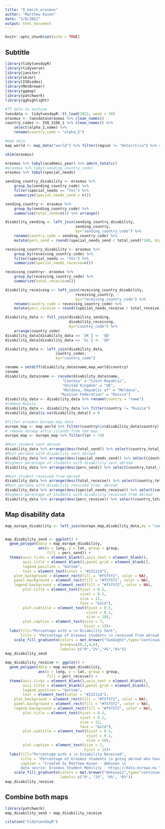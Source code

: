 ```yaml
---
title: "8_march_erasmus"
author: "Matthew Kusen"
date: "3/8/2022"
output: html_document
---
```


```r
knitr::opts_chunk$set(echo = TRUE)


```

## Subtitle


```r

library(tidytuesdayR)
library(tidyverse)
library(janitor)
library(skimr)
library(ISOcodes)
library(MetBrewer)
library(ggmap)
library(patchwork)
library(gghighlight)

#TT data to analyze
tuesdata <- tidytuesdayR::tt_load(2022, week = 10)
erasmus <- tuesdata$erasmus %>% clean_names()
country_codes <- ISO_3166_1 %>% clean_names() %>%
    select(alpha_2,name) %>% 
    rename(country_code = "alpha_2")

#map data
map_world <- map_data("world") %>% filter(region != "Antarctica") %>% rename(country = region)

skim(erasmus)
```


```r
erasmus %>% tabyl(academic_year) %>% adorn_totals()
#erasmus %>% tabyl(sending_country_code)
erasmus %>% tabyl(special_needs)
```


```r
sending_country_disability <- erasmus %>% 
    group_by(sending_country_code) %>% 
    filter(special_needs == "Yes") %>% 
    summarize(special_needs_send = n())

sending_country <- erasmus %>% 
    group_by(sending_country_code) %>% 
    summarize(total_send=n()) %>% arrange()

disability_sending <- left_join(sending_country_disability,
                                sending_country,
                                by="sending_country_code") %>%
    rename(country_code = sending_country_code) %>% 
    mutate(perc_send = round((special_needs_send / total_send)*100, digits = 4))
```


```r
receiving_country_disability <- erasmus %>% 
    group_by(receiving_country_code) %>% 
    filter(special_needs == "Yes") %>% 
    summarize(special_needs_receive=n())

receiving_country<- erasmus %>% 
    group_by(receiving_country_code) %>% 
    summarize(total_receive=n())

disability_receiving <- left_join(receiving_country_disability,
                                receiving_country,
                                by="receiving_country_code") %>%
    rename(country_code = receiving_country_code) %>% 
    mutate(perc_receive = round((special_needs_receive / total_receive)*100, digits = 4))
```


```r
disability_data <- full_join(disability_sending,
                             disability_receiving,
                             by="country_code") %>% 
    arrange(country_code) 
disability_data[disability_data == 'UK'] <- 'GB'
disability_data[disability_data == 'EL'] <- 'GR'

disability_data <- left_join(disability_data,
                       country_codes,
                       by="country_code")

rename = setdiff(disability_data$name,map_world$country)
rename
disability_data$name <- recode(disability_data$name,
                          "Czechia" = "Czech Republic",
                          "United Kingdom" = "UK",
                          "Moldova, Republic of" = "Moldova",
                         "Russian Federation" = "Russia")
disability_data <- disability_data %>% rename(country = "name")
#remove Russia
disability_data <- disability_data %>% filter(country != "Russia")
disability_data[is.na(disability_data)] = 0

#filter erasmus Europe map data
europe_map <- map_world %>% filter(country%in%disability_data$country)
# remove norway artic islands from the map
europe_map <- europe_map %>% filter(lat < 74)

```


```r
#Most student sent abroad
disability_data %>% arrange(desc(total_send)) %>% select(country,total_send,special_needs_send,perc_send)
#Most persons with disability sent abroad
disability_data %>% arrange(desc(special_needs_send)) %>% select(country,total_send,special_needs_send,perc_send)
#highest perentage of students with disability sent abroad
disability_data %>% arrange(desc(perc_send)) %>% select(country,total_send,special_needs_send,perc_send)
```




```r
#Most student received from abroad
disability_data %>% arrange(desc(total_receive)) %>% select(country,total_receive,special_needs_receive,perc_receive)
#Most persons with disability received from  abroad
disability_data %>% arrange(desc(special_needs_receive)) %>% select(country,total_receive,special_needs_receive,perc_receive)
#highest perentage of students with disability received from abroad
disability_data %>% arrange(desc(perc_receive)) %>% select(country,total_receive,special_needs_receive,perc_receive)
```


## Map disability data


```r
map_europe_disability <- left_join(europe_map,disability_data,by = "country")


map_disability_send <- ggplot() +
  geom_polygon(data = map_europe_disability, 
               aes(x = long, y = lat, group = group,
                   fill = perc_send)) +
  theme(axis.ticks = element_blank(),axis.text = element_blank(),
        axis.title = element_blank(),panel.grid = element_blank(),
        legend.position = "bottom",
        text = element_text(color = "#22211d"),
    plot.background = element_rect(fill = "#f5f5f2", color = NA),
    panel.background = element_rect(fill = "#f5f5f2", color = NA),
    legend.background = element_rect(fill = "#f5f5f2", color = NA),
        plot.title = element_text(hjust = 0.5, 
                                  vjust = 0.1,
                                  size = 12, 
                                  face = "bold"),
        plot.subtitle = element_text(hjust = 0.5,
                                     vjust = 0.1,
                                     size = 10),
        plot.caption = element_text(size = 7,
                                    hjust = 1))+
  labs(fill="Percentage with a \n Disability Sent",
       title = "Percentage of Erasmus students \n received from abroad with \n a Disability (2014-2020)")+
    scale_fill_gradientn(colors = met.brewer("VanGogh3",type="continuous"),
                         breaks=c(0,2,4,6),
                         labels= c("0","2%","4%","6%"))
map_disability_send

```




```r
map_disability_receive <- ggplot() +
  geom_polygon(data = map_europe_disability, 
               aes(x = long, y = lat, group = group,
                   fill = perc_receive)) +
  theme(axis.ticks = element_blank(),axis.text = element_blank(),
        axis.title = element_blank(),panel.grid = element_blank(),
        legend.position = "bottom",
        text = element_text(color = "#22211d"),
    plot.background = element_rect(fill = "#f5f5f2", color = NA),
    panel.background = element_rect(fill = "#f5f5f2", color = NA),
    legend.background = element_rect(fill = "#f5f5f2", color = NA),
        plot.title = element_text(hjust = 0.5, 
                                  vjust = 0.1,
                                  size = 12, 
                                  face = "bold"),
        plot.subtitle = element_text(hjust = 0.5,
                                     vjust = 0.1,
                                     size = 10),
        plot.caption = element_text(size = 7,
                                    hjust = 1))+
  labs(fill="Percentage with a \n Disability Received",
       title = "Percentage of Erasmus students \n going abroad who have \n a Disability (2014-2020)",
       caption = "Created by Matthew Kusen - @mkusen \n
       data source: Erasmus Student Mobility - https://data.europa.eu \n #TidyTuesday")+
    scale_fill_gradientn(colors = met.brewer("Hokusai2",type="continuous"),
                         labels= c("0", "2%", "4%", "6%"))
map_disability_receive
```

## Combine both maps


```r
library(patchwork)
map_disability_send + map_disability_receive
```


```r
citation("tidytuesdayR")

```

